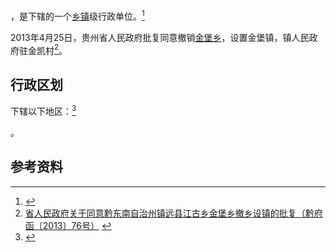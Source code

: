 {{中国乡级行政区|52/26/25/202/000}}

'''{{PAGENAMEBASE}}'''，是{{PRC admin/fullname|52/26/25/202/000|3}}下辖的一个[[乡镇|乡镇]]级行政单位。<ref>{{PRC admin/ref sgc|{{PRC admin/parent|52/26/25/202/000}}}}</ref>

2013年4月25日，贵州省人民政府批复同意撤销[[金堡乡|金堡乡]]，设置金堡镇，镇人民政府驻金凯村<ref>[http://www.gzgov.gov.cn/xxgk/zfxxgkpt/szfxxgkml/201507/t20150703_304526.html 省人民政府关于同意黔东南自治州镇远县江古乡金堡乡撤乡设镇的批复（黔府函〔2013〕76号）] {{webarchive|url=https://web.archive.org/web/20170906230223/http://www.gzgov.gov.cn/xxgk/zfxxgkpt/szfxxgkml/201507/t20150703_304526.html |date=2017-09-06 }}</ref>。

== 行政区划 ==

{{PAGENAMEBASE}}下辖以下地区：<ref>{{PRC admin/ref sgc|52/26/25/202/000}}</ref>

{{PRC admin/children|52/26/25/202/000}}。

== 参考资料 ==

{{reflist}}

{{行政区划小作品}}
{{PRC admin/navcat|52/26/25/202/000}}
